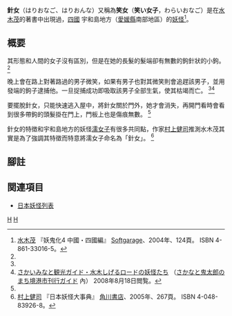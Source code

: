 ''' 針女'''（はりおなご、はりおんな）又稱為'''笑女'''（'''笑い女子'''，わらいおなご）是在[[水木茂|水木茂]]的著書中出現過，[[四國|四國]] 宇和島地方（[[愛媛縣|愛媛縣]]南部地區）的[[妖怪|妖怪]]<ref name="mizuki">[[水木茂|水木茂]] 『妖鬼化4 中國・四國編』 [[Softgarage|Softgarage]]、2004年、124頁。 ISBN 4-861-33016-5。 </ref>。

== 概要 ==
其形態和人間的女子沒有區別，但是在她的長髮的髮端卻有無數的鉤針狀的小鉤。 <ref name="mizuki" />

晚上會在路上對著路過的男子微笑，如果有男子也對其微笑則會追趕該男子，並用發端的鉤子逮捕他。一旦捉捕成功即吸取該男子全部生氣，使其枯竭而亡。 <ref name="mizuki" /><ref>[http://www.sakaiminato.net/site2/page/guide/point/miru/mizuki/youkai/harionago/ さかいみなと観光ガイド・水木しげるロードの妖怪たち] {{webarchive|url=https://web.archive.org/web/20060219015441/http://www.sakaiminato.net/site2/page/guide/point/miru/mizuki/youkai/harionago/ |date=2006-02-19 }} （[http://www.sakaiminato.net/ さかなと鬼太郎のまち境港市刊行ガイド] {{Wayback|url=http://www.sakaiminato.net/ |date=20100722053851 }}內） 2008年8月18日閲覧。</ref>

要擺脫針女，只能快速逃入屋中，將針女關於門外，她才會消失，再開門看時會看到很多帶鉤的頭髮掛在門上，門板上也是傷痕無數。 <ref name="mizuki" />

針女的特徴和宇和島地方的妖怪[[濡女子|濡女子]]有很多共同點，作家[[村上健司|村上健司]]推測水木茂其實是為了強調其特徵而特意將濡女子命名為「針女」。 <ref>[[村上健司|村上健司]] 『日本妖怪大事典』 [[角川書店|角川書店]]、2005年、267頁。 ISBN 4-048-83926-8。 </ref>

== 腳註 ==
<references/>

== 関連項目 ==
* [[日本妖怪列表|日本妖怪列表]]

{{stub|日本妖怪|Japan-myth-stub.gif}}

{{DEFAULTSORT:はりおなこ}}
[[Category:水木茂原创妖怪|H]]
[[Category:爱媛县的妖怪|H]]